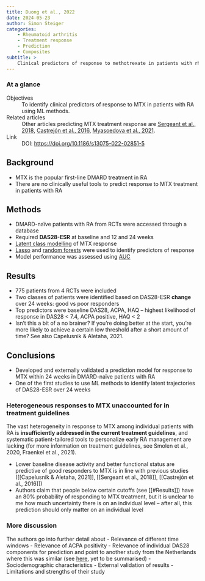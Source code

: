 ```yaml
---
title: Duong et al., 2022
date: 2024-05-23
author: Simon Steiger
categories:
    - Rheumatoid arthritis
    - Treatment response
    - Prediction
    - Composites
subtitle: >
    Clinical predictors of response to methotrexate in patients with rheumatoid arthritis: a machine learning approach using clinical trial data
---
```


::: {.callout-note}

### At a glance

Objectives
: To identify clinical predictors of response to MTX in patients with RA using ML methods.

Related articles
: Other articles predicting MTX treatment response are [Sergeant et al., 2018](../sergeant2018/index.qmd), [Castrejón et al., 2016](../castrejon2016/index.qmd), [Myasoedova et al., 2021](../myasoedova2021/index.qmd).

Link
: DOI: [https://doi.org/10.1186/s13075-022-02851-5](https://doi.org/10.1186/s13075-022-02851-5)

:::

## Background

- MTX is the popular first-line DMARD treatment in RA
- There are no clinically useful tools to predict response to MTX treatment in patients with RA

## Methods

- DMARD-naïve patients with RA from RCTs were accessed through a database
- Required **DAS28-ESR** at baseline and 12 and 24 weeks
- [Latent class modelling](https://en.wikipedia.org/wiki/Latent_class_model) of MTX response
- [Lasso](https://en.wikipedia.org/wiki/Lasso_(statistics)) and [random forests](https://en.wikipedia.org/wiki/Random_forest) were used to identify predictors of response
- Model performance was assessed using [AUC](https://en.wikipedia.org/wiki/Receiver_operating_characteristic)

## Results

- 775 patients from 4 RCTs were included
- Two classes of patients were identified based on DAS28-ESR **change** over 24 weeks: good vs poor responders
- Top predictors were baseline DAS28, ACPA, HAQ – highest likelihood of response in DAS28 < 7.4, ACPA positive, HAQ < 2
- Isn't this a bit of a no brainer? If you're doing better at the start, you're more likely to achieve a certain low threshold after a short amount of time? See also Capelusnik & Aletaha, 2021.

## Conclusions

- Developed and externally validated a prediction model for response to MTX within 24 weeks in DMARD-naïve patients with RA
- One of the first studies to use ML methods to identify latent trajectories of DAS28-ESR over 24 weeks

::: {.callout-warning}

### Heterogeneous responses to MTX unaccounted for in treatment guidelines

The vast heterogeneity in response to MTX among individual patients with RA is **insufficiently addressed in the current treatment guidelines**, and systematic patient-tailored tools to personalize early RA management are lacking (for more information on treatment guidelines, see Smolen et al., 2020, Fraenkel et al., 2021).

:::

- Lower baseline disease activity and better functional status are predictive of good responders to MTX is in line with previous studies ([[Capelusnik & Aletaha, 2021]], [[Sergeant et al., 2018]], [[Castrejón et al., 2016]])
- Authors claim that people below certain cutoffs (see [[#Results]]) have an 80% probability of responding to MTX treatment, but it is unclear to me how much uncertainty there is on an individual level – after all, this prediction should only matter on an individual level

::: {.callout-note}

### More discussion

The authors go into further detail about
- Relevance of different time windows
- Relevance of ACPA positivity
- Relevance of individual DAS28 components for prediction and point to another study from the Netherlands where this was similar (see [here](https://www.mdpi.com/2075-4426/11/1/44), yet to be summarised)
- Sociodemographic characteristics
- External validation of results
- Limitations and strengths of their study



:::

